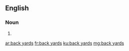 ==English==

===Noun===
{{head|en|plural|head=[[back]] [[yard]]s}}

# {{plural of|back yard|lang=en}}

[[ar:back yards]]
[[fr:back yards]]
[[ku:back yards]]
[[mg:back yards]]